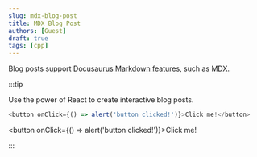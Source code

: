 ```yaml
---
slug: mdx-blog-post
title: MDX Blog Post
authors: [Guest]
draft: true
tags: [cpp]
---
```


Blog posts support [Docusaurus Markdown features](https://docusaurus.io/docs/markdown-features), such as [MDX](https://mdxjs.com/).
<!--truncate-->

:::tip

Use the power of React to create interactive blog posts.

```js
<button onClick={() => alert('button clicked!')}>Click me!</button>
```

<button onClick={() => alert('button clicked!')}>Click me!</button>

:::
